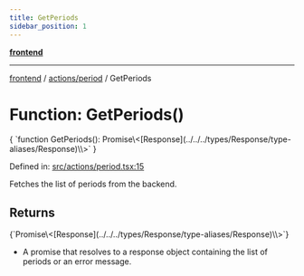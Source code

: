 ```yaml
---
title: GetPeriods
sidebar_position: 1
---
```



[**frontend**](../../..)

***

[frontend](../../..) / [actions/period](..) / GetPeriods

# Function: GetPeriods()

<CodeBlock language="ts">
{ `function GetPeriods(): Promise\<[Response](../../../types/Response/type-aliases/Response)\<object[]\>\>` }
</CodeBlock>

Defined in: [src/actions/period.tsx:15](https://github.com/svsticky/CommitteeClash/blob/42e3ab31b18c9cdd65955be0ecd3ca0a2cb493b5/frontend/src/actions/period.tsx#L15)

Fetches the list of periods from the backend.

## Returns
<CodeBlock language="ts">
{`Promise\<[Response](../../../types/Response/type-aliases/Response)\<object[]\>\>`}
</CodeBlock>

- A promise that resolves to a response object containing the list of periods or an error message.
